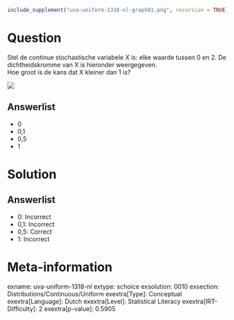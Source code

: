 ```r
include_supplement("uva-uniform-1318-nl-graph01.png", recursive = TRUE)
```

Question
========

Stel de continue stochastische variabele X is: elke waarde tussen 0 en
2. De dichtheidskromme van X is hieronder weergegeven.\
Hoe groot is de kans dat X kleiner dan 1 is?

![](uva-uniform-1318-nl-graph01.png)

Answerlist
----------

* 0
* 0,1
* 0,5
* 1

Solution
========

Answerlist
----------

* 0: Incorrect
* 0,1: Incorrect
* 0,5: Correct
* 1: Incorrect

Meta-information
================
exname: uva-uniform-1318-nl
extype: schoice
exsolution: 0010
exsection: Distributions/Continuous/Uniform
exextra[Type]: Conceptual
exextra[Language]: Dutch
exextra[Level]: Statistical Literacy
exextra[IRT-Difficulty]: 2
exextra[p-value]: 0.5905
